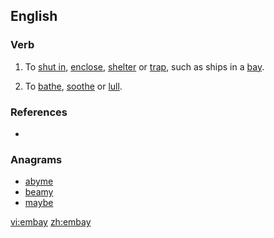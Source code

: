 ==English==

===Verb===
{{en-verb|embay|ing}}

# To [[shut in]], [[enclose]], [[shelter]] or [[trap]], such as ships in a [[bay]].
# {{obsolete}} To [[bathe]], [[soothe]] or [[lull]].

===References===
* {{R:Webster 1913}}

===Anagrams===
* [[abyme#English|abyme]]
* [[beamy#English|beamy]]
* [[maybe#English|maybe]]

[[vi:embay]]
[[zh:embay]]
